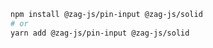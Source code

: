 ```bash
npm install @zag-js/pin-input @zag-js/solid
# or
yarn add @zag-js/pin-input @zag-js/solid
```
